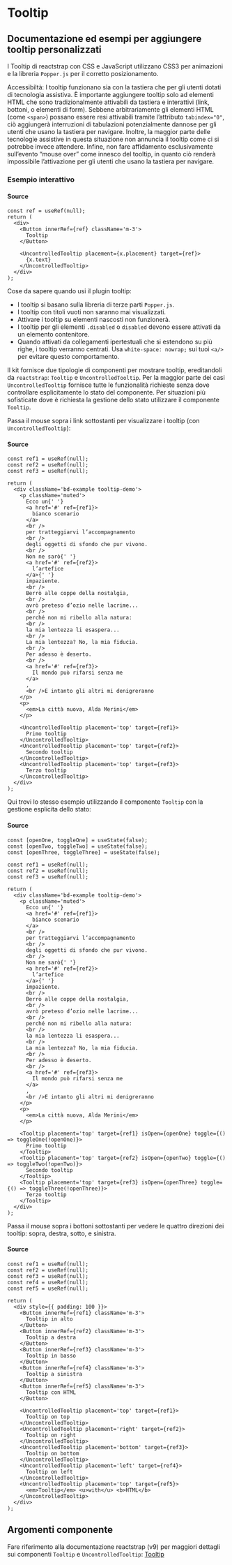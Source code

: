 
<Meta of={TooltipStories} />

# Tooltip

## Documentazione ed esempi per aggiungere tooltip personalizzati

I Tooltip di reactstrap con CSS e JavaScript utilizzano CSS3 per animazioni e la libreria `Popper.js` per il corretto posizionamento.

<div className='docs'>
  <Callout color='success'>
    <CalloutTitle>
      Accessibiltà: I tooltip funzionano sia con la tastiera che per gli utenti dotati di tecnologia assistiva.
    </CalloutTitle>
    <CalloutText>
      È importante aggiungere tooltip solo ad elementi HTML che sono tradizionalmente attivabili da tastiera e
      interattivi (link, bottoni, o elementi di form).
    </CalloutText>
    <CalloutText>
      Sebbene arbitrariamente gli elementi HTML (come <Code>&lt;span&gt;</Code>) possano essere resi attivabili tramite
      l’attributo
      <Code>tabindex="0"</Code>, ciò aggiungerà interruzioni di tabulazioni potenzialmente dannose per gli utenti che usano
      la tastiera per navigare. Inoltre, la maggior parte delle tecnologie assistive in questa situazione non annuncia il
      tooltip come ci si potrebbe invece attendere.
    </CalloutText>
    <CalloutText>
      Infine, non fare affidamento esclusivamente sull’evento “mouse over” come innesco del tooltip, in quanto ciò
      renderà impossibile l’attivazione per gli utenti che usano la tastiera per navigare.
    </CalloutText>
  </Callout>
</div>

### Esempio interattivo

<Controls of={TooltipStories.EsempiInterattivi} />

#### Source

```tsx
const ref = useRef(null);
return (
  <div>
    <Button innerRef={ref} className='m-3'>
      Tooltip
    </Button>

    <UncontrolledTooltip placement={x.placement} target={ref}>
      {x.text}
    </UncontrolledTooltip>
  </div>
);
```

Cose da sapere quando usi il plugin tooltip:

- I tooltip si basano sulla libreria di terze parti `Popper.js`.
- I tooltip con titoli vuoti non saranno mai visualizzati.
- Attivare i tooltip su elementi nascosti non funzionerà.
- I tooltip per gli elementi `.disabled` o `disabled` devono essere attivati da un elemento contenitore.
- Quando attivati da collegamenti ipertestuali che si estendono su più righe, i tooltip verranno centrati. Usa `white-space: nowrap;` sui tuoi `<a/>` per evitare questo comportamento.

Il kit fornisce due tipologie di componenti per mostrare tooltip, ereditandoli da `reactstrap`: `Tooltip` e `UncontrolledTooltip`.
Per la maggior parte dei casi `UncontrolledTooltip` fornisce tutte le funzionalità richieste senza dove controllare esplicitamente lo stato del componente. Per situazioni più sofisticate dove è richiesta la gestione dello stato utilizzare il componente `Tooltip`.

Passa il mouse sopra i link sottostanti per visualizzare i tooltip (con `UncontrolledTooltip`):

<Canvas of={TooltipStories.Esempi} />

#### Source

```tsx
const ref1 = useRef(null);
const ref2 = useRef(null);
const ref3 = useRef(null);

return (
  <div className='bd-example tooltip-demo'>
    <p className='muted'>
      Ecco un{' '}
      <a href='#' ref={ref1}>
        bianco scenario
      </a>
      <br />
      per tratteggiarvi l’accompagnamento
      <br />
      degli oggetti di sfondo che pur vivono.
      <br />
      Non ne sarò{' '}
      <a href='#' ref={ref2}>
        l’artefice
      </a>{' '}
      impaziente.
      <br />
      Berrò alle coppe della nostalgia,
      <br />
      avrò preteso d’ozio nelle lacrime...
      <br />
      perché non mi ribello alla natura:
      <br />
      la mia lentezza li esaspera...
      <br />
      La mia lentezza? No, la mia fiducia.
      <br />
      Per adesso è deserto.
      <br />
      <a href='#' ref={ref3}>
        Il mondo può rifarsi senza me
      </a>
      ,
      <br />E intanto gli altri mi denigreranno
    </p>
    <p>
      <em>La città nuova, Alda Merini</em>
    </p>

    <UncontrolledTooltip placement='top' target={ref1}>
      Primo tooltip
    </UncontrolledTooltip>
    <UncontrolledTooltip placement='top' target={ref2}>
      Secondo tooltip
    </UncontrolledTooltip>
    <UncontrolledTooltip placement='top' target={ref3}>
      Terzo tooltip
    </UncontrolledTooltip>
  </div>
);
```

Qui trovi lo stesso esempio utilizzando il componente `Tooltip` con la gestione esplicita dello stato:

<Canvas of={TooltipStories.EsempiConControllo} />

#### Source

```tsx
const [openOne, toggleOne] = useState(false);
const [openTwo, toggleTwo] = useState(false);
const [openThree, toggleThree] = useState(false);

const ref1 = useRef(null);
const ref2 = useRef(null);
const ref3 = useRef(null);

return (
  <div className='bd-example tooltip-demo'>
    <p className='muted'>
      Ecco un{' '}
      <a href='#' ref={ref1}>
        bianco scenario
      </a>
      <br />
      per tratteggiarvi l’accompagnamento
      <br />
      degli oggetti di sfondo che pur vivono.
      <br />
      Non ne sarò{' '}
      <a href='#' ref={ref2}>
        l’artefice
      </a>{' '}
      impaziente.
      <br />
      Berrò alle coppe della nostalgia,
      <br />
      avrò preteso d’ozio nelle lacrime...
      <br />
      perché non mi ribello alla natura:
      <br />
      la mia lentezza li esaspera...
      <br />
      La mia lentezza? No, la mia fiducia.
      <br />
      Per adesso è deserto.
      <br />
      <a href='#' ref={ref3}>
        Il mondo può rifarsi senza me
      </a>
      ,
      <br />E intanto gli altri mi denigreranno
    </p>
    <p>
      <em>La città nuova, Alda Merini</em>
    </p>

    <Tooltip placement='top' target={ref1} isOpen={openOne} toggle={() => toggleOne(!openOne)}>
      Primo tooltip
    </Tooltip>
    <Tooltip placement='top' target={ref2} isOpen={openTwo} toggle={() => toggleTwo(!openTwo)}>
      Secondo tooltip
    </Tooltip>
    <Tooltip placement='top' target={ref3} isOpen={openThree} toggle={() => toggleThree(!openThree)}>
      Terzo tooltip
    </Tooltip>
  </div>
);
```

Passa il mouse sopra i bottoni sottostanti per vedere le quattro direzioni dei tooltip: sopra, destra, sotto, e sinistra.

<Canvas of={TooltipStories.Posizioni} />

#### Source

```tsx
const ref1 = useRef(null);
const ref2 = useRef(null);
const ref3 = useRef(null);
const ref4 = useRef(null);
const ref5 = useRef(null);

return (
  <div style={{ padding: 100 }}>
    <Button innerRef={ref1} className='m-3'>
      Tooltip in alto
    </Button>
    <Button innerRef={ref2} className='m-3'>
      Tooltip a destra
    </Button>
    <Button innerRef={ref3} className='m-3'>
      Tooltip in basso
    </Button>
    <Button innerRef={ref4} className='m-3'>
      Tooltip a sinistra
    </Button>
    <Button innerRef={ref5} className='m-3'>
      Tooltip con HTML
    </Button>

    <UncontrolledTooltip placement='top' target={ref1}>
      Tooltip on top
    </UncontrolledTooltip>
    <UncontrolledTooltip placement='right' target={ref2}>
      Tooltip on right
    </UncontrolledTooltip>
    <UncontrolledTooltip placement='bottom' target={ref3}>
      Tooltip on bottom
    </UncontrolledTooltip>
    <UncontrolledTooltip placement='left' target={ref4}>
      Tooltip on left
    </UncontrolledTooltip>
    <UncontrolledTooltip placement='top' target={ref5}>
      <em>Tooltip</em> <u>with</u> <b>HTML</b>
    </UncontrolledTooltip>
  </div>
);
```

## Argomenti componente

Fare riferimento alla documentazione reactstrap (v9) per maggiori dettagli sui componenti `Tooltip` e `UncontrolledTooltip`: [Tooltip](https://reactstrap.github.io/?path=/docs/components-tooltip--tooltip)
